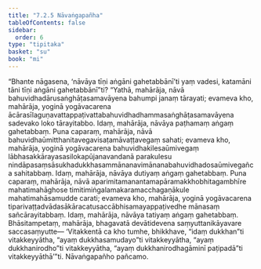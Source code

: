 ```yaml
---
title: "7.2.5 Nāvaṅgapañha"
tableOfContents: false
sidebar:
  order: 6
type: "tipitaka"
basket: "su"
book: "mi"
---
```



<DynamicBreadcrumb />

<Division number="239" book="mi">

<Paragraph number="1725" book="mi">
“Bhante nāgasena, ‘nāvāya tīṇi aṅgāni gahetabbānī’ti yaṃ vadesi, katamāni tāni tīṇi aṅgāni gahetabbānī”ti? “Yathā, mahārāja, nāvā bahuvidhadārusaṅghāṭasamavāyena bahumpi janaṃ tārayati; evameva kho, mahārāja, yoginā yogāvacarena ācārasīlaguṇavattappaṭivattabahuvidhadhammasaṅghāṭasamavāyena sadevako loko tārayitabbo. Idaṃ, mahārāja, nāvāya paṭhamaṃ aṅgaṃ gahetabbaṃ.
</Paragraph>

<Paragraph number="1726" book="mi">
Puna caparaṃ, mahārāja, nāvā bahuvidhaūmitthanitavegavisaṭamāvaṭṭavegaṃ sahati; evameva kho, mahārāja, yoginā yogāvacarena bahuvidhakilesaūmivegaṃ lābhasakkārayasasilokapūjanavandanā parakulesu nindāpasaṃsāsukhadukkhasammānanavimānanabahuvidhadosaūmivegañca sahitabbaṃ. Idaṃ, mahārāja, nāvāya dutiyaṃ aṅgaṃ gahetabbaṃ.
</Paragraph>

<Paragraph number="1727" book="mi">
Puna caparaṃ, mahārāja, nāvā aparimitamanantamapāramakkhobhitagambhīre mahatimahāghose timitimiṅgalamakaramacchagaṇākule mahatimahāsamudde carati; evameva kho, mahārāja, yoginā yogāvacarena tiparivaṭṭadvādasākāracatusaccābhisamayappaṭivedhe mānasaṃ sañcārayitabbaṃ. Idaṃ, mahārāja, nāvāya tatiyaṃ aṅgaṃ gahetabbaṃ. Bhāsitampetaṃ, mahārāja, bhagavatā devātidevena saṃyuttanikāyavare saccasaṃyutte—
</Paragraph>

<Paragraph number="1728" book="mi">
‘Vitakkentā ca kho tumhe, bhikkhave, “idaṃ dukkhan”ti vitakkeyyātha, “ayaṃ dukkhasamudayo”ti vitakkeyyātha, “ayaṃ dukkhanirodho”ti vitakkeyyātha, “ayaṃ dukkhanirodhagāminī paṭipadā”ti vitakkeyyāthā’”ti.

</Paragraph>
</Division>

<Paragraph number="1729" type="center" book="mi">
Nāvaṅgapañho pañcamo.
</Paragraph>